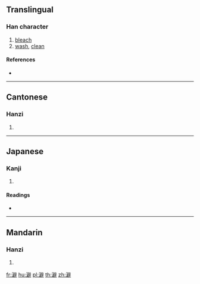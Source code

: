 {{character info/new}}
==Translingual==

===Han character===
{{Han char|rn=85|rad=水|as=13|sn=16|four=30141|canj=ESRJ}}

# [[bleach]]
# [[wash]], [[clean]]

====References====
* {{Han ref|kx=0654.070|dkj=18428|dj=1064.060|hdz=31765.010|uh=6FBC|ud=28604|bh=E9ED|bd=59885}}

----

==Cantonese==

===Hanzi===
{{yue-hanzi|jyut=|y=pik1}}

# {{defn|lang=yue|sort=水13}}

----

==Japanese==

===Kanji===
{{ja-kanji|grade=|rs=水13}}

# {{defn|lang=ja|sort=水13}}

====Readings====
* {{ja-readings|on=[[へき]] (heki), [[ひゃく]] (hyaku), [[けき]] (keki)|kun=[[ただよい]] (tadayoi)}}

----

==Mandarin==

===Hanzi===
{{cmn-hanzi|pin=[[pì]] ([[pi4]])|wg=p'i<sup>4</sup>}}

# {{defn|lang=cmn|sort=水13}}

[[fr:澼]]
[[hu:澼]]
[[pl:澼]]
[[th:澼]]
[[zh:澼]]